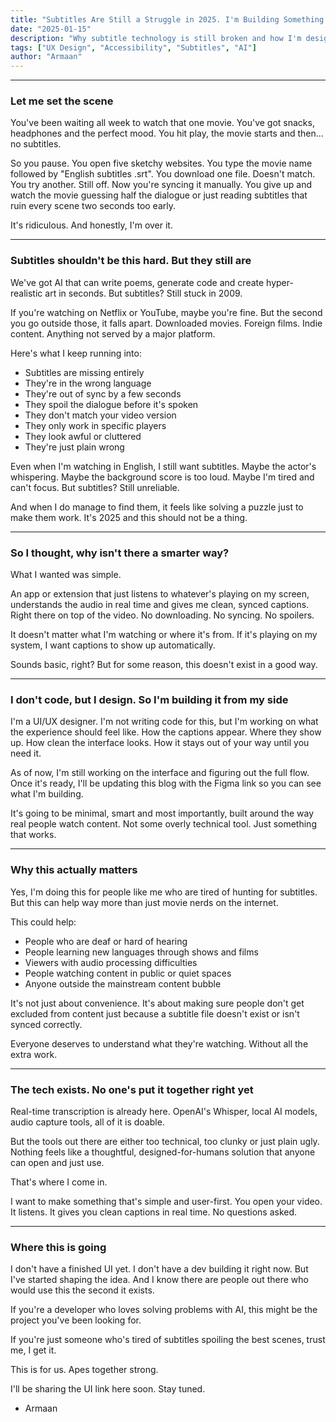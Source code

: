 ```yaml
---
title: "Subtitles Are Still a Struggle in 2025. I'm Building Something That Might Finally Fix That"
date: "2025-01-15"
description: "Why subtitle technology is still broken and how I'm designing a better solution"
tags: ["UX Design", "Accessibility", "Subtitles", "AI"]
author: "Armaan"
---
```


---

### Let me set the scene

You've been waiting all week to watch that one movie. You've got snacks, headphones and the perfect mood. You hit play, the movie starts and then... no subtitles.

So you pause. You open five sketchy websites. You type the movie name followed by "English subtitles .srt". You download one file. Doesn't match. You try another. Still off. Now you're syncing it manually. You give up and watch the movie guessing half the dialogue or just reading subtitles that ruin every scene two seconds too early.

It's ridiculous. And honestly, I'm over it.

---

### Subtitles shouldn't be this hard. But they still are

We've got AI that can write poems, generate code and create hyper-realistic art in seconds. But subtitles? Still stuck in 2009.

If you're watching on Netflix or YouTube, maybe you're fine. But the second you go outside those, it falls apart. Downloaded movies. Foreign films. Indie content. Anything not served by a major platform.

Here's what I keep running into:

- Subtitles are missing entirely
- They're in the wrong language
- They're out of sync by a few seconds
- They spoil the dialogue before it's spoken
- They don't match your video version
- They only work in specific players
- They look awful or cluttered
- They're just plain wrong

Even when I'm watching in English, I still want subtitles. Maybe the actor's whispering. Maybe the background score is too loud. Maybe I'm tired and can't focus. But subtitles? Still unreliable.

And when I do manage to find them, it feels like solving a puzzle just to make them work. It's 2025 and this should not be a thing.

---

### So I thought, why isn't there a smarter way?

What I wanted was simple.

An app or extension that just listens to whatever's playing on my screen, understands the audio in real time and gives me clean, synced captions. Right there on top of the video. No downloading. No syncing. No spoilers.

It doesn't matter what I'm watching or where it's from. If it's playing on my system, I want captions to show up automatically.

Sounds basic, right? But for some reason, this doesn't exist in a good way.

---

### I don't code, but I design. So I'm building it from my side

I'm a UI/UX designer. I'm not writing code for this, but I'm working on what the experience should feel like. How the captions appear. Where they show up. How clean the interface looks. How it stays out of your way until you need it.

As of now, I'm still working on the interface and figuring out the full flow. Once it's ready, I'll be updating this blog with the Figma link so you can see what I'm building.

It's going to be minimal, smart and most importantly, built around the way real people watch content. Not some overly technical tool. Just something that works.

---

### Why this actually matters

Yes, I'm doing this for people like me who are tired of hunting for subtitles. But this can help way more than just movie nerds on the internet.

This could help:

- People who are deaf or hard of hearing
- People learning new languages through shows and films
- Viewers with audio processing difficulties
- People watching content in public or quiet spaces
- Anyone outside the mainstream content bubble

It's not just about convenience. It's about making sure people don't get excluded from content just because a subtitle file doesn't exist or isn't synced correctly.

Everyone deserves to understand what they're watching. Without all the extra work.

---

### The tech exists. No one's put it together right yet

Real-time transcription is already here. OpenAI's Whisper, local AI models, audio capture tools, all of it is doable.

But the tools out there are either too technical, too clunky or just plain ugly. Nothing feels like a thoughtful, designed-for-humans solution that anyone can open and just use.

That's where I come in.

I want to make something that's simple and user-first. You open your video. It listens. It gives you clean captions in real time. No questions asked.

---

### Where this is going

I don't have a finished UI yet. I don't have a dev building it right now. But I've started shaping the idea. And I know there are people out there who would use this the second it exists.

If you're a developer who loves solving problems with AI, this might be the project you've been looking for.

If you're just someone who's tired of subtitles spoiling the best scenes, trust me, I get it.

This is for us. Apes together strong.

I'll be sharing the UI link here soon. Stay tuned.

- Armaan